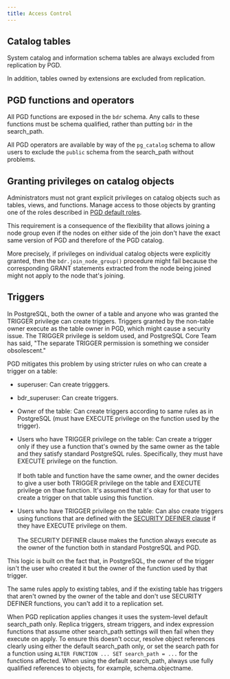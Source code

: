 ```yaml
---
title: Access Control
---
```



## Catalog tables

System catalog and information schema tables are always excluded from replication by PGD.

In addition, tables owned by extensions are excluded from replication.

## PGD functions and operators

All PGD functions are exposed in the `bdr` schema. Any calls to these
functions must be schema qualified, rather than putting `bdr` in the
search_path.

All PGD operators are available by way of the `pg_catalog` schema to allow users
to exclude the `public` schema from the search_path without problems.

## Granting privileges on catalog objects

Administrators must not grant explicit privileges on catalog
objects such as tables, views, and functions. Manage access to those objects
by granting one of the roles described in [PGD default roles](pgd-predefined-roles).

This requirement is a consequence of the flexibility that allows
joining a node group even if the nodes on either side of the join don't
have the exact same version of PGD and therefore of the PGD
catalog.

More precisely, if privileges on individual catalog objects were
explicitly granted, then the `bdr.join_node_group()` procedure might
fail because the corresponding GRANT statements extracted from the
node being joined might not apply to the node that's joining.

## Triggers

In PostgreSQL, both the owner of a table and anyone who was granted the TRIGGER
privilege can create triggers. Triggers granted by the non-table owner execute
as the table owner in PGD, which might cause a security issue. The TRIGGER
privilege is seldom used, and PostgreSQL Core Team has said, "The separate
TRIGGER permission is something we consider obsolescent."

PGD mitigates this problem by using stricter rules on who can create a trigger
on a table:

-   superuser: Can create trigggers.

-   bdr_superuser: Can create triggers.

-   Owner of the table: Can create triggers according to same rules as in PostgreSQL
    (must have EXECUTE privilege on the function used by the trigger).

-   Users who have TRIGGER privilege on the table: Can create a trigger only if
    they use a function that's owned by the same owner as the table and they
    satisfy standard PostgreSQL rules. Specifically, they must have EXECUTE
    privilege on the function.<br/><br/>
    If both table and function have the same owner, and the owner decides to
    give a user both TRIGGER privilege on the table and EXECUTE privilege on
    thae function. It's assumed that it's okay for that user to create a trigger
    on that table using this function.

-   Users who have TRIGGER privilege on the table: Can also create triggers
    using functions that are defined with the [SECURITY DEFINER
    clause](https://www.postgresql.org/docs/current/sql-createfunction.html#SQL-CREATEFUNCTION-SECURITY)
    if they have EXECUTE privilege on them. <br/><br/>The SECURITY DEFINER
    clause makes the function always execute as the owner of the function both
    in standard PostgreSQL and PGD.

This logic is built on the fact that, in PostgreSQL, the owner of the trigger
isn't the user who created it but the owner of the function used by that
trigger.

The same rules apply to existing tables, and if the existing table has triggers
that aren't owned by the owner of the table and don't use SECURITY DEFINER
functions, you can't add it to a replication set.

When PGD replication applies changes it uses the system-level default
search_path only. Replica triggers, stream triggers, and index expression
functions that assume other search_path settings will then fail when they
execute on apply. To ensure this doesn't occur, resolve object references
clearly using either the default search_path only, or set the search path for a
function using `ALTER FUNCTION ... SET search_path = ...` for the functions
affected. When using the default search_path, always use fully qualified
references to objects, for example, schema.objectname.


